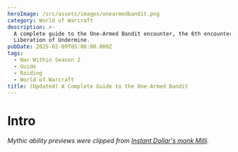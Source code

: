 ```yaml
---
heroImage: /src/assets/images/onearmedbandit.png
category: World of Warcraft
description: >-
  A complete guide to the One-Armed Bandit encounter, the 6th encounter of the
  Liberation of Undermine.  
pubDate: 2025-02-09T05:00:00.000Z
tags:
  - War Within Season 2
  - Guide
  - Raiding
  - World of Warcraft
title: (Updated) A Complete Guide to the One-Armed Bandit
---
```

# Intro
*Mythic ability previews were clipped from <a href="https://www.youtube.com/watch?v=qjJkEMHqfxs&t=10s">Instant Dollar's monk Milli</a>.*
<script src="https://wow.zamimg.com/widgets/power.js" async />

This encounter takes place in a circular room and revolves around battling against a large slot machine.  There are two phases, and the first phase is single target with priority adds spread out around the room.  You will need to defeat these adds and take the coins they drop to feed into the slot machine, ensuring you get different combos with each insertion as this determines the mechanics you deal with.  

In the second phase, you will race against the clock to kill the boss before he simply cheats and wipes the raid.

Before I cover anything else, you should first understand all the combinations possible in the first phase.

**Token Types**
* Shock
* Flame
* Coin
* Bomb

**Combos** (Shock combos are significantly more complicated than others, and trigger each time **Spin to Win** is completed. 

* **Shock and Coin** - Creates a **Premium Currency Coil**, which pulls in everyone towards it, doing AoE damage over the duration. Activating this Coil does 18M damage and absorbs the nearest 2 **Shocking Fields**.
* <img src="https://cdn.shawnzhome.com/shawnzhome/videos/LoU/converted-oab/witheringflames.webp"/>
* **Shock and Flame** - Creates a **Superheated Coil**, sending out **Traveling Flames** upon activation and creation. Rashok waves that knock you back. Activating this Coil does 18M damage and absorbs the nearest 2 **Shocking Fields**.
* <img src="https://cdn.shawnzhome.com/shawnzhome/videos/LoU/converted-oab/flameandshock.webp"/>
* **Shock and Bomb** - Creates a **Dynamite-Laden Coil**, which spawns **Dynamite Booty** upon activation or creation. Dynamite Booty chases players for 12 seconds. If they reach their target, it deals high raid damage and puts a dot on the raid. They don't get faster over time and are relatively low HP and can be cc'ed. <img loading="lazy" src="https://s3.us-east-1.amazonaws.com/cdn.shawnzhome.com/shawnzhome/videos/LoU/converted-oab/dynamitebooty.webp"/>
* **Flame and Coin** - High Fire AoE damage to the whole raid for its duration
* <img src="https://cdn.shawnzhome.com/shawnzhome/videos/LoU/converted-oab/flameandcoin.webp"/>
* **Flame and Bomb** - Spawns **Dynamite Booty** with 100% increased HP and 50% reduced MS. Also explodes on death, dealing high damage to anything within 15 yards. This explosion also releases **Rashok waves**.
* **Coin and Bomb** - Spawns **Premium Dynamite Booty**, which has 100% increased HP and 50% damage and is cc immune.

# Full List of Boss Abilities for Reference

* <a href="https://www.wowhead.com/ptr-2/spell=461060/spin-to-win" class="wowhead">Spin To Win!</a>
* <a href="https://www.wowhead.com/ptr-2/spell=461068/fraud-detected" class="wowhead">Fraud Detected!</a>
* <a href="https://www.wowhead.com/ptr-2/spell=461083/reward-shock-and-flame" class="wowhead">Reward: Shock and Flame</a>
* <a href="https://www.wowhead.com/ptr-2/spell=461091/reward-shock-and-bomb" class="wowhead">Reward: Shock and Bomb</a>
* <a href="https://www.wowhead.com/ptr-2/spell=461176/reward-flame-and-bomb" class="wowhead">Reward: Flame and Bomb</a>
* <a href="https://www.wowhead.com/ptr-2/spell=461389/reward-flame-and-coin" class="wowhead">Reward: Flame and Coin</a>
* <a href="https://www.wowhead.com/ptr-2/spell=461101/reward-coin-and-shock" class="wowhead">Reward Coin and Shock</a>
* <a href="https://www.wowhead.com/ptr-2/spell=461395/reward-coin-and-bomb" class="wowhead">Reward: Coin and Bomb</a>
* <a href="https://www.wowhead.com/ptr-2/spell=461060/spin-to-win" class="wowhead">Overload!</a>
* <a href="https://www.wowhead.com/ptr-2/spell=472197/withering-flames" class="wowhead">Withering Flames</a>
* <a href="https://www.wowhead.com/ptr-2/spell=460847/electric-blast" class="wowhead">Electric Blast</a>
* <a href="https://www.wowhead.com/ptr-2/spell=464705/golden-ticket" class="wowhead">Golden Ticket</a>
* <a href="https://www.wowhead.com/ptr-2/spell=460181/pay-line" class="wowhead">Pay Line</a>
* <a href="https://www.wowhead.com/ptr-2/spell=460444/high-roller" class="wowhead">High Roller!</a>
* <a href="https://www.wowhead.com/ptr-2/spell=472718/up-the-ante" class="wowhead">Up the Ante</a>
* <a href="https://www.wowhead.com/ptr-2/spell=460164/foul-exhaust" class="wowhead">Foul Exhaust</a>
* <a href="https://www.wowhead.com/ptr-2/spell=460472/the-big-hit" class="wowhead">The Big Hit</a>
* <a href="https://www.wowhead.com/ptr-2/spell=460474/shocking-field" class="wowhead">Shocking Field</a>
* <a href="https://www.wowhead.com/ptr-2/spell=465309/cheat-to-win" class="wowhead">Cheat to Win!</a>
* <a href="https://www.wowhead.com/ptr-2/spell=465432/linked-machines" class="wowhead">Linked Machines</a>
* <a href="https://www.wowhead.com/ptr-2/spell=465322/hot-hot-heat" class="wowhead">Hot Hot Heat</a>
* <a href="https://www.wowhead.com/ptr-2/spell=465580/scattered-payout" class="wowhead">Scattered Payout</a>
* <a href="https://www.wowhead.com/ptr-2/spell=465587/explosive-jackpot" class="wowhead">Explosive Jackpot</a>
* <a href="https://www.wowhead.com/ptr-2/spell=473009/explosive-shrapnel" class="wowhead">Explosive Shrapnel</a>
* <a href="https://www.wowhead.com/ptr-2/spell=472178/burning-blast" class="wowhead">Burning Blast</a>
* <a href="https://www.wowhead.com/ptr-2/spell=465009/explosive-gaze" class="wowhead">Explosive Gaze</a>
* <a href="https://www.wowhead.com/ptr-2/spell=474731/traveling-flames" class="wowhead">Traveling Flames</a>

# Important Abilities

**Phase One**

* **Spin-to-win** - The boss will spin his reels, giving you 30 seconds to deposit two tokens to choose a reward for the raid to deal with.  **You just need to walk over the tokens to pick them up, and when you walk near the boss it will automatically deposit it for you**. Refer to the above explanation of combos. Remember, **you must not repeat the same combo twice, and you must also choose something to deal with or you will wipe.**
* <img src="https://cdn.shawnzhome.com/shawnzhome/videos/LoU/converted-oab/spintowin.webp"/>
*  **The Big Hit** - Tank Buster that you swap on every time. Leaves behind a **Shocking Field** (lightning ground floor that makes you take more damage). 
* <img src="https://cdn.shawnzhome.com/shawnzhome/videos/LoU/converted-oab/thebighit.webp"/>
* **Pay-Line** - Sends a large coin in a line towards random players. Leaves a field behind that gives a movement speed and damage/healing buff (10%). Does high damage and stuns anything hit by it. Explodes when it reaches its destination and falls over. Anything hit by this explosion (15 yd radius) takes a high amount of damage. All players will take a light burst of damage no matter their location. **EVERY COIN STILL ON THE FLOOR GIVES THE BOSS A 5% damage INCREASE**. **You can kick these back at the boss to get rid of them and extend your own damage buff**.
* <img src="https://cdn.shawnzhome.com/shawnzhome/videos/LoU/converted-oab/payline.webp"/>
* **Foul Exhaust** - Raidwide damage and applies a moderate healing absorb to all players.
* <img src="https://cdn.shawnzhome.com/shawnzhome/videos/LoU/converted-oab/foulexhaust.webp"/>
* **Reel Assistants** - These spawn with the boss on pull and with every **Spin-to-Win**.  They have several abilities--**Overload** (interruptible cast that knocks back everyone and does light damage), **Withering Flames** (a magic debuff that is dispellable, and lowers the players max HP over time. Dispelling it causes fire tornadoes to travel from their location).
* **Withering Flames** <img src="https://cdn.shawnzhome.com/shawnzhome/videos/LoU/converted-oab/witheringflames.webp"/>


**Phase Two**

* **Linked Machines** - For the rest of the encounter, the Bandit will spawn **Hyper Coils** that form a link to him called **Voltaic Streak**.  Crossing this link inflicts lethal damage to non-tanks. This can complicate movement somewhat for melee but isn't much of a concern for ranged.
* <img src="https://cdn.shawnzhome.com/shawnzhome/videos/LoU/converted-oab/linkedmachines.webp"/>
* **Hot Hot Heat** - For the rest of the encounter, the Bandit will mark random players and then fire lines of flame towards them, ala Zskarn.
* <img src="https://cdn.shawnzhome.com/shawnzhome/videos/LoU/converted-oab/hothotheat.webp"/>
* **Scattered Payout** - For the rest of the encounter, the boss will do fairly high ticking damage until he is defeated.
* **Explosive Jackpot** - The hard enrage. He will flip his slots to all **Bomb** tokens, and wipe the raid.

# Strategy (Normal and Heroic)

**Phase One**

* As of writing, this boss reaches his final stage either when all six **Combos** have been played, or at roughly 30% HP.  You should lust as soon as he transitions or when it best aligns when CDs. Do not lust on pull unless you are on farm or have high confidence in your damage.
* That being said, you will have to deal with every possible combination before Phase Two anyways, so you need to spread out the particularly dangerous ones so that cooldowns are back up in time. Here is what I recommend based on how my guild handles it:

1. Flame and Coin
2. Shock and Coin
3. Shock and Flame
4. Flame and Bomb
5. Shock and Bomb
6. Coin and Bomb

**Why?**

**Flame and Coin** is best handled at the start of the pull while there's still relatively little going on, during or while you're still riding high after lust.  This is by far the highest damage Combo you will deal with.

After that, it honestly doesn't matter too much, you just want to space out the Bomb combos so that you're not doing it back to back without the CC/CDs needed to kill them quickly, and have the **Shock** **Combos** towards the end so you don't have to repeatedly deal with them as many times.

* For the **Pay Lines,** it can be difficult at times to see the blue line indicating the coin's path in the midst of all the other effects. Make sure to pay special attention to this when it goes out. This is a good mechanic to add an MRT Reminder to, or something similar.
* The raid should generally be stacked near the boss or the middle of the room.  When you're targeted by a **Pay Line** or **Withering Flames**, simply move out and handle the mechanic accordingly. You should stand next to every **Pay Line** without getting hit by it to keep high uptime on the 10% damage increase.
* For Tanks, you'll be swapping on every **Big Hit.** It has a cast time, so you have time to place the **Shocking Fields** it leaves behind if you don't pre-position for it.
* Even on Heroic, it's not really necessary to utilize one of the main mechanics of the Coils, which is that you can have the tanks click on them to absorb the **Shocking Fields**. This will suck in the 2 nearest **Shocking Fields** at the cost of causing the Coils to repeat their mechanics.
* On **Heroic**, **Pay Lines** come out frequently enough that you need dedicated players kicking them back at the boss.

**Phase Two**

* This is simply a burn to the end. You'll no longer deal with the Reel Assistants and thus you will no longer choose what mechanics occur. The boss will do a static order, but this time will retain each ability and continue using it for the rest of the encounter.
* The **Linked Machines** ability is relatively simple to handle. Tanks just need to be careful in how they move the boss as the **Voltaic Streak** linking the boss to the various coils is quite lethal.
* For **Hot Hot Heat**, players should all be stacked for the same reasons as **Phase One**, so you should have the players who are selected move out of the clump. You don't want these to hit multiple players.
* The final ability is simply very high ticking damage for the rest of the encounter. At this point you simply need to kill the boss before it reaches its next ability, which is a guaranteed wipe.

# Mythic Changes

The Mythic changes do not drastically change the encounter, but simply force you to utilize the coils more frequently, and thus force you to deal with the mechanics of the fight more often, while also making the fight overall more punishing.

* **Reel Assistants** now cannot be damaged below 20% without first being struck by a **Pay Line** coin.
* The **Big Hit** now also arcs to nearby random players, creating additional **Shocking Fields** throughout the fight. <img loading="lazy" src="https://s3.us-east-1.amazonaws.com/cdn.shawnzhome.com/shawnzhome/videos/LoU/converted-oab/shockingfield.webp"/>
* Each **Pay Line** on the floor now increases the Bandit's damage by 10%, up from 5%.  
* **Pay Lines** now deal essentially lethal damage to players without using a defensive.
* The increased tuning now also makes **Overload** casts from the **Reel Assistants** incredibly dangerous.

# Mythic Strategy

* As of this writing, the best order cannot realistically be surmised without further tuning notice. I will update this when I am certain that I can confidently estimate as much.
* There are a few different ways you can handle hitting the **Reel Assistants**, but the simplest is to tank the boss as you do normally and have players kick the **Pay Lines** towards the **Reel Assistants** that must die first, and then break the shield of the 3rd **Reel Assistant** at your leisure, kicking it and handling the extra raid damage.

* This means that you now only need one player to aim their **Pay Line** directly down the middle, and the other two can split off to the sides so that the coins do not all hit the wall at once.
* You may also simply tank it as normal, dragging the boss to each **Assistant** for cleave. Either way, you must also keep a tight interrupt rotation on them, as even one **Overload** cast can be devastating.
* Tanks will now need to regularly trigger coils throughout the encounter in order to keep the arena clear for play.  This means you must be ready to handle overlaps of various combinations that were not necessary to deal with on Heroic.
* It is also far more urgent to kick the **Pay Lines** back at the boss, as otherwise you will be taking up to 30% increased additional damage, which can prove disastrous under most circumstances.

# Notes on Healing

On Normal and Heroic, the fight begins relatively lax, but the damage from each additional **Coil** will steadily increase the frequency at which you take damage. The various **Spin to Win** combos are the highest direct threat to the raid, with the **Flame and Coin** and **Shock and Coin** are the most threatening ones and require the most healing, while the **Bomb** combos deal practically nothing as the threat is entirely handled by simply killing the adds.

Outside of that, most of the damage comes from **Reel Assistants** spamming **Electric Blast** and overlapping with **Foul Exhaust**.  You will want to make sure that you dispel the **Withering Flames** debuff quickly, but also make sure to let them get somewhat out of the raid so as not to overly complicate movement for others.  

The healing required once the boss begins casting **Scattered Payout** in Phase Two is dramatically higher, and you will be struggling to keep up as it progresses. This is where you might want to make sure you have enough mana and cooldowns to keep the raid alive.

# Notes on Tanking

Overall, it's a fairly simple fight to tank despite how many things there might seem to be going on. As mentioned before, you will swap on every **Big Hit**, and you will want to drag the boss to **Reel Assistants** for cleave, but also make sure to not move it during **Pay Lines** and cause the coins to go in unintended directions.  

Do note that the **Big Hit** has a cast time, and so you have plenty of time to move to where you would like to put the **Shocking Fields**. You can also fairly easily stack them on most classes without really any concern. **The Big Hit** itself also hits quite hard, and you should be prepared for it accordingly.

# Defensive Usage

Defensives are best saved for particularly dangerous **Spin-to-Win** combos, or if you get **WIthering Flames** and aren't dispelled quickly enough.  They should also be held towards the end of Phase Two to chain during **Scattered Payout.**

# Movement Cooldowns

Movement is best used for **Spin-to-Win** combos that are movement intense, such as Shock and Coin or to more easily kite the **Bomb** combos.  They can also be good on Mythic to aid in players repositioning their **Pay Lines** to the **Reel Assistants**.

In Phase Two, movement is particularly good for **Hot Hot Heat** and **Pay Lines**.

# Damage Profile Best Suited for this Encounter

Single target is the real bulk of this fight, but any class that can do very good single target while also being able to damage the spread **Reel Assistants** is very good for P1. You also will require some classes that can have a solid 1 minute burst, 5+ target cleave profile for the **Dynamite Booty**. If you are considering lusting in Phase Two, then execute classes are also extremely good on this encounter.

# Raid plan, Useful Weakauras, and Macros

* NYI-WIP

**Table of Contents**

1. <a href="https://www.shawnzhome.com/post/a-complete-guide/">Vexie</a>
2. <a href="https://www.shawnzhome.com/post/a-complete-guide-to-the-cauldron-of-carnage/">Cauldron of Carnage</a>
3. <a href="https://www.shawnzhome.com/post/a-complete-guide-to-rik-reverb/">Rik Reverb</a>
4. <a href="https://www.shawnzhome.com/post/a-complete-guide-to-stix-bunkjunker/">Stix Bunkjunker</a>
5. <a href="https://www.shawnzhome.com/post/a-complete-guide-to-sprocketmonger-lockenstock/">Sprocketmonger Lockenstock</a>
7. <a href="https://www.shawnzhome.com/post/a-complete-guide-to-mugzee/">Mug'Zee</a>
8. <a href="https://www.shawnzhome.com/post/a-complete-guide-to-chrome-king-gallywix/">Chrome King Gallywix</a>